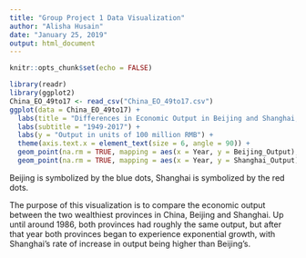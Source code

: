 ---
title: "Group Project 1 Data Visualization"
author: "Alisha Husain"
date: "January 25, 2019"
output: html_document
---

```{r setup, include=FALSE}
knitr::opts_chunk$set(echo = FALSE)
```



```{r, echo = FALSE}
library(readr)
library(ggplot2)
China_EO_49to17 <- read_csv("China_EO_49to17.csv")
ggplot(data = China_EO_49to17) +
  labs(title = "Differences in Economic Output in Beijing and Shanghai, China") +
  labs(subtitle = "1949-2017") +
  labs(y = "Output in units of 100 million RMB") +
  theme(axis.text.x = element_text(size = 6, angle = 90)) +
  geom_point(na.rm = TRUE, mapping = aes(x = Year, y = Beijing_Output), color = "blue") +
  geom_point(na.rm = TRUE, mapping = aes(x = Year, y = Shanghai_Output), color = "red") 
```


Beijing is symbolized by the blue dots, 
Shanghai is symbolized by the red dots. 

The purpose of this visualization is to compare the economic output between the two wealthiest provinces in China, Beijing and Shanghai. Up until around 1986, both provinces had roughly the same output, but after that year both provinces began to experience exponential growth, with Shanghai's rate of increase in output being higher than Beijing's. 



